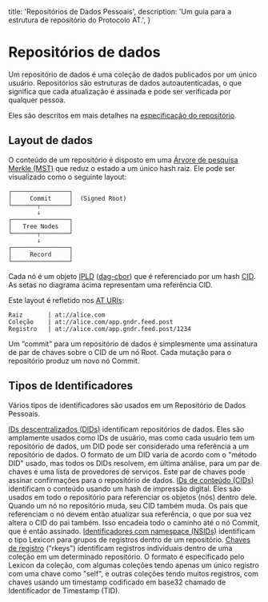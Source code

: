 
  title: 'Repositórios de Dados Pessoais',
  description:
    'Um guia para a estrutura de repositório do Protocolo AT.',
}

# Repositórios de dados

Um repositório de dados é uma coleção de dados publicados por um único usuário. Repositórios são estruturas de dados autoautenticadas, o que significa que cada atualização é assinada e pode ser verificada por qualquer pessoa.

Eles são descritos em mais detalhes na [especificação do repositório](/specs/repository).

## Layout de dados

O conteúdo de um repositório é disposto em uma [Árvore de pesquisa Merkle (MST)](https://hal.inria.fr/hal-02303490/document) que reduz o estado a um único hash raiz. Ele pode ser visualizado como o seguinte layout:

```
┌────────────────┐
│     Commit     │  (Signed Root)
└───────┬────────┘
        ↓
┌────────────────┐
│   Tree Nodes   │
└───────┬────────┘
        ↓
┌────────────────┐
│     Record     │
└────────────────┘
```

Cada nó é um objeto [IPLD](https://ipld.io/) ([dag-cbor](https://ipld.io/docs/codecs/known/dag-cbor/)) que é referenciado por um hash [CID](https://github.com/multiformats/cid). As setas no diagrama acima representam uma referência CID.

Este layout é refletido nos [AT URIs](/specs/at-uri-scheme):

```
Raiz       | at://alice.com
Coleção    | at://alice.com/app.gndr.feed.post
Registro   | at://alice.com/app.gndr.feed.post/1234
```

Um “commit” para um repositório de dados é simplesmente uma assinatura de par de chaves sobre o CID de um nó Root. Cada mutação para o repositório produz um novo nó Commit.

## Tipos de Identificadores

Vários tipos de identificadores são usados ​​em um Repositório de Dados Pessoais.

<DescriptionList>
  <Description title="DIDs"><a href="https://w3c.github.io/did/">IDs descentralizados (DIDs)</a> identificam repositórios de dados. Eles são amplamente usados ​​como IDs de usuário, mas como cada usuário tem um repositório de dados, um DID pode ser considerado uma referência a um repositório de dados. O formato de um DID varia de acordo com o "método DID" usado, mas todos os DIDs resolvem, em última análise, para um par de chaves e uma lista de provedores de serviços. Este par de chaves pode assinar confirmações para o repositório de dados.</Description>
  <Description title="CIDs"><a href="https://github.com/multiformats/cid">IDs de conteúdo (CIDs)</a> identificam o conteúdo usando um hash de impressão digital. Eles são usados ​​em todo o repositório para referenciar os objetos (nós) dentro dele. Quando um nó no repositório muda, seu CID também muda. Os pais que referenciam o nó devem então atualizar sua referência, o que por sua vez altera o CID do pai também. Isso encadeia todo o caminho até o nó Commit, que é então assinado.</Description>
  <Description title="NSIDs"><a href="/specs/nsid">Identificadores com namespace (NSIDs)</a> identificam o tipo Lexicon para grupos de registros dentro de um repositório.</Description>
  <Description title="rkey"><a href="/specs/record-key">Chaves de registro</a> ("rkeys") identificam registros individuais dentro de uma coleção em um determinado repositório. O formato é especificado pelo Lexicon da coleção, com algumas coleções tendo apenas um único registro com uma chave como "self", e outras coleções tendo muitos registros, com chaves usando um timestamp codificado em base32 chamado de Identificador de Timestamp (TID).</Description>
</DescriptionList>